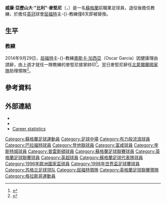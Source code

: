 {{noteTA|G1=足球|G2=FAcup|G3=EPL|G4=蘇超
|T=zh-hans:比利·麦金莱; zh-hk:比利·麥堅尼;
|1=zh-hans:麦金莱; zh-hk:麥堅尼;
}}
{{Infobox football biography
| name= 比利·麥堅尼<br>''Billy McKinlay''
| image =
| fullname = William Alexander McKinlay
| birth_date  = {{Birth date and age|1969|4|22|df=yes}}
| birth_place = [[蘇格蘭|蘇格蘭]][[格拉斯哥|格拉斯哥]]
| death_date  =
| death_place =
| height = {{height|ft=5|in=8}}
| currentclub = 
| clubnumber =
| position = [[中場|中場]]
| youthyears1= 1984–1985
| youthclubs1= Hamilton Thistle
| years1 = 1985–1995 
| years2 = 1995–2000 
| years3 = 2000 
| years4 = 2000–2001 
| years5 = 2001 
| years6 = 2001–2002 
| years7 = 2002–2004 
| years8 = 2004–2005
| clubs1 = [[邓迪联足球俱乐部|登地聯]] 
| clubs2 = [[布莱克本流浪者足球俱乐部|布力般流浪]]
| clubs3 = → [[莱斯特城足球俱乐部|莱斯特城]] 
| clubs4 = [[布拉德福德城足球俱乐部|巴拉福特]] 
| clubs5 = [[普雷斯顿足球俱乐部|普雷斯頓]] 
| clubs6 = [[Clydebank_F.C.|克莱德班克]] 
| clubs7 = [[莱斯特城足球俱乐部|莱斯特城]]
| clubs8 = [[富勒姆足球俱乐部|富咸]]
| caps1 = 222 | goals1 = 23 
| caps2 = 91 | goals2 = 3 
| caps3 = 0 | goals3 = 0 
| caps4 = 11 | goals4 = 0 
| caps5 = | goals5 = 
| caps6 = 8 | goals6 = 0 
| caps7 = 53 | goals7 = 1 
| caps8 = 2 | goals8 = 0 
|  totalcaps = 387 | totalgoals = 27
| nationalyears1 = 1990–1994 
| nationalyears2 =1993–1998
| nationalteam1 = [[蘇格蘭足球代表乙隊|蘇格蘭B隊]] 
| nationalteam2 =[[蘇格蘭足球代表隊|蘇格蘭]]
| nationalcaps1 = 2 | nationalgoals1 = 0 
| nationalcaps2 = 29 | nationalgoals2 = 4
|manageryears1  = 2012–2014
|managerclubs1  = [[北愛爾蘭足球代表隊|北愛爾蘭]]（助教）
|manageryears2  = 2014
|managerclubs2  = [[沃特福德足球俱乐部|屈福特]]
}}
'''威廉·亞歷山大·"比利"·麥堅尼'''（{{lang-en|'''William Alexander "Billy" McKinlay'''}}，{{bd|1969年|4月22日|catidx=McKinlay, Billy}}）是一名[[蘇格蘭|蘇格蘭]]前職業足球員，退役後擔任教練，於擔任[[英冠|英冠]]球會[[沃特福德足球俱乐部|屈福特]]主-{}-教練僅8天即被替換。

== 生平 ==
<!--
=== 球員 ===
One of the products of the [[Dundee_United_F.C.|Dundee United]]'s highly efficient scouting and coaching network in the west of Scotland, [[Glasgow|Glasgow]]-born McKinlay was signed from Hamilton Thistle in 1986. He won a place in the [[1988_Scottish_Cup_Final|1988 Scottish Cup Final]] side at the age of 19, despite previously having made just 12 [[Scottish_Football_League|league]] appearances.

An energetic and perceptive [[midfielder|midfielder]], he took some time to claim a regular first-team place, but when he did was a most effective link man. He suffered a major disappointment in May 1994 when a caution for an innocuous tackle in a League match carried him over the points threshold and led to him being suspended when United achieved their historic first Scottish Cup triumph. He went on to win 14 full international caps while at [[Tannadice_Park|Tannadice]], the latter two as a [[Scottish_Football_League_First_Division|First Division]] player. He is one of only three players from that division to play at full international level for Scotland since 1975.

Following United's relegation he asked for a transfer and got his wish when [[Blackburn_Rovers|Blackburn Rovers]] paid [[Pound_sterling|£]]1.75 million for him in October 1995. He came close to joining boyhood heroes [[Celtic_F.C.|Celtic F.C.]] when then manager Tommy Burns made a last-ditch attempt to sign him from under the noses of Blackburn Rovers. McKinlay had brief spells with [[Bradford_City_A.F.C.|Bradford City]] and [[Clydebank_F.C.|Clydebank]] before joining Premiership side [[Leicester_City_F.C.|Leicester City]] in 2002, where he scored once against Coventry City.<ref>{{cite web
|url=http://news.bbc.co.uk/sport1/hi/football/eng_div_1/2852677.stm
|title=Coventry 1–2 Leicester
|publisher=[[BBC|BBC]]
|date=21 March 2003 |accessdate=2 February 2010}}</ref> In 2004, [[Chris_Coleman_(footballer)|Chris Coleman]] signed him to help bolster Fulham's reserve squad.

McKinlay won a total of 29 [[Scotland_national_football_team|Scotland]] [[cap_(football)|caps]].
-->
=== 教練 ===
<!--
On 21 December 2007, Fulham first-team coach [[Ray_Lewington|Ray Lewington]] and reserve team manager McKinlay took over after manager [[Lawrie_Sanchez|Lawrie Sanchez]] was sacked. [[Roy_Hodgson|Roy Hodgson]] was appointed nine days later.<ref>{{cite web|url=http://news.bbc.co.uk/sport1/hi/football/teams/f/fulham/7163374.stm|title=Fulham appoint Hodgson as manager|publisher=BBC Sport|date=28 December 2007|accessdate=19 December 2013}}</ref> McKinlay coached Fulham's reserve side and developed youth talent, and in 2012 became Northern Ireland assistant manager, but returned to Fulham to manage the side's 4–0 defeat at Everton, on 28 April 2012 due to [[Martin_Jol|Martin Jol]]'s chest infection and was again in charge on Merseyside, for Fulham's win against Liverpool. On 2 December 2013, McKinlay left Fulham after Martin Jol's departure a day earlier.<ref>{{cite web|url=http://www.fulhamfc.com/news/2013/december/02/coaching-staff-update|title=Coaching Staff Update|publisher=Fulham FC|date=2 December 2013|accessdate=19 December 2013}}</ref>
-->
2014年9月29日，[[沃特福德足球俱乐部|屈福特]]主-{}-教練[[奧斯卡·加西亞|奧斯卡·加西亞]]（Oscar Garcia）因健康理由請辭，由上週才就任一隊教練的麥堅尼接掌帥印<ref name="Billy McKinlay">{{citenews |language=en |url=http://www.bbc.com/sport/0/football/29412134 |title=Watford: Oscar Garcia replaced by Billy McKinlay as head coach |work=''[[BBC_Sport|BBC Sport]]'' |date=2014-09-29 |accessdate=2014-09-30 |archive-date=2014-10-01 |archive-url=https://web.archive.org/web/20141001011230/http://www.bbc.com/sport/0/football/29412134 |dead-url=no }}</ref>。翌日麥堅尼辭任[[北愛爾蘭足球代表隊|北愛爾蘭國家隊]]助理領隊<ref>{{citenews |language=en |url=http://www.bbc.com/sport/0/football/29431699 |title=Watford coach Billy McKinlay quits Northern Ireland role |work=''[[BBC_Sport|BBC Sport]]'' |date=2014-09-30 |accessdate=2014-10-01 |archive-date=2014-10-18 |archive-url=https://web.archive.org/web/20141018015243/http://www.bbc.com/sport/0/football/29431699 |dead-url=no }}</ref>。

== 參考資料 ==
{{Reflist}}

== 外部連結 ==
* {{soccerbase|id=5184|name=比利·麥堅尼}}
* {{SFA Profile|id=617}}
* [http://www.world-soccer.org/p-00459.htm Career statistics] {{Wayback|url=http://www.world-soccer.org/p-00459.htm |date=20141006132714 }}

{{蘇格蘭PFA年度最佳青年球員}}
{{屈福特領隊}}

{{DEFAULTSORT:McKinlay, Billy}}
[[Category:蘇格蘭足球運動員|Category:蘇格蘭足球運動員]]
[[Category:足球中場|Category:足球中場]]
[[Category:布力般流浪球員|Category:布力般流浪球員]]
[[Category:巴拉福特球員|Category:巴拉福特球員]]
[[Category:登地聯球員|Category:登地聯球員]]
[[Category:富咸球員|Category:富咸球員]]
[[Category:李斯特城球員|Category:李斯特城球員]]
[[Category:普雷斯頓球員|Category:普雷斯頓球員]]
[[Category:蘇格蘭足球聯賽球員|Category:蘇格蘭足球聯賽球員]]
[[Category:英格蘭足球聯賽球員|Category:英格蘭足球聯賽球員]]
[[Category:英超球員|Category:英超球員]]
[[Category:蘇格蘭足球代表隊球員|Category:蘇格蘭足球代表隊球員]]
[[Category:1996年歐洲國家盃球員|Category:1996年歐洲國家盃球員]]
[[Category:1998年世界盃足球賽球員|Category:1998年世界盃足球賽球員]]
[[Category:苏格兰足球领队|Category:苏格兰足球领队]]
[[Category:屈福特領隊|Category:屈福特領隊]]
[[Category:英格蘭足球聯賽領隊|Category:英格蘭足球聯賽領隊]]
[[Category:格拉斯哥運動員|Category:格拉斯哥運動員]]